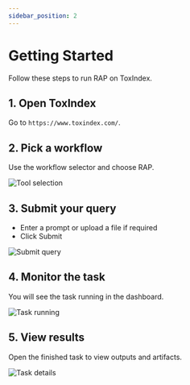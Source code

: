 ```yaml
---
sidebar_position: 2
---
```


# Getting Started

Follow these steps to run RAP on ToxIndex.

## 1. Open ToxIndex

Go to `https://www.toxindex.com/`.

## 2. Pick a workflow

Use the workflow selector and choose RAP.

![Tool selection](/screenshot_app/tool_selection.png)

## 3. Submit your query

- Enter a prompt or upload a file if required
- Click Submit

![Submit query](/screenshot_app/submit_query.png)

## 4. Monitor the task

You will see the task running in the dashboard.

![Task running](/screenshot_app/task_running.png)

## 5. View results

Open the finished task to view outputs and artifacts.

![Task details](/screenshot_app/task_details.png)
